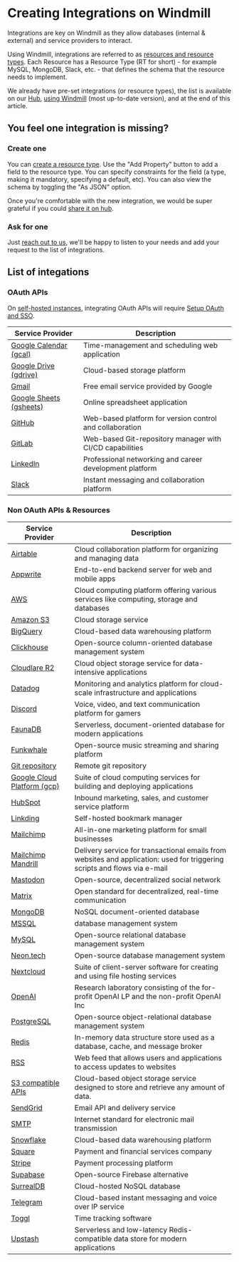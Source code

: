
# Creating Integrations on Windmill

Integrations are key on Windmill as they allow databases (internal & external) and service providers to interact.

Using Windmill, integrations are referred to as [resources and resource types](../core_concepts/3_resources_and_types/index.mdx). Each Resource has a Resource Type (RT for short) - for example MySQL, MongoDB, Slack, etc. - that defines the schema that the resource needs to implement.

We already have pre-set integrations (or resource types), the list is available on our [Hub](https://hub.windmill.dev/resources), [using Windmill](/docs/getting_started/how_to_use_windmill) (most up-to-date version), and at the end of this article.

<div class="grid grid-cols-2 gap-6 mb-4">
    <DocCard
    	title="Resources and Resource Types"
    	description="Resources are structured configurations and connections to third-party systems, with Resource Types defining the schema for each Resource."
    	href="/docs/core_concepts/resources_and_types"
    />
</div>

## You feel one integration is missing?

### Create one

You can [create a resource type](../core_concepts/3_resources_and_types/index.mdx#create-a-resource-type). Use the "Add Property" button to add a field to the resource type. You can specify constraints for the field (a type, making it mandatory, specifying a default, etc). You can also view the schema by toggling the "As JSON" option.

Once you're comfortable with the new integration, we would be super grateful if you could [share it on hub](/docs/misc/share_on_hub).

<div class="grid grid-cols-2 gap-6 mb-4">
    <DocCard
    	title="Create a Resource Type"
    	description="Resource Types define the schema for each Resource."
    	href="/docs/core_concepts/resources_and_types#create-a-resource-type"
    />
</div>

### Ask for one

Just [reach out to us](../misc/6_getting_help/index.mdx), we'll be happy to listen to your needs and add your request to the list of integrations.

<div class="grid grid-cols-2 gap-6 mb-4">
    <DocCard
    	title="Contact / Getting Help"
    	description="Getting stuck using Windmill? Your problem can be quickly solved and reporting it is the best way to contribute!"
    	href="/docs/misc/getting_help"
    />
</div>

## List of integations

### OAuth APIs

On [self-hosted instances](../advanced/1_self_host/index.mdx), integrating OAuth APIs will require [Setup OAuth and SSO](../misc/2_setup_oauth/index.mdx).

| Service Provider                              | Description                                                                                                               |
| --------------------------------------------- | ------------------------------------------------------------------------------------------------------------------------- |
| [Google Calendar (gcal)](./gcal.md)           | Time-management and scheduling web application                                                                            |
| [Google Drive (gdrive)](./gdrive.md)          | Cloud-based storage platform                                                                                              |
| [Gmail](./gmail.md)                           | Free email service provided by Google                                                                                     |
| [Google Sheets (gsheets)](./gsheets.md)       | Online spreadsheet application                                                                                            |
| [GitHub](./github.mdx)                         | Web-based platform for version control and collaboration                                                                  |
| [GitLab](./gitlab.mdx)                         | Web-based Git-repository manager with CI/CD capabilities                                                                  |
| [LinkedIn](./linkedin.md)                     | Professional networking and career development platform                                                                   |
| [Slack](./slack.mdx)                           | Instant messaging and collaboration platform                                                                              |

### Non OAuth APIs & Resources

| Service Provider                              | Description                                                                                                               |
| --------------------------------------------- | ------------------------------------------------------------------------------------------------------------------------- |
| [Airtable](./airtable.md)                     | Cloud collaboration platform for organizing and managing data                                                             |
| [Appwrite](./appwrite.md)                     | End-to-end backend server for web and mobile apps                                                                         |
| [AWS](./aws.md)                               | Cloud computing platform offering various services like computing, storage and databases                                  |
| [Amazon S3](./aws-s3.md)                      | Cloud storage service                                                                                                     |
| [BigQuery](./bigquery.mdx)                    | Cloud-based data warehousing platform                                                                                     |
| [Clickhouse](./clickhouse.md)                 | Open-source column-oriented database management system                                                                    |
| [Cloudlare R2](./cloudflare-r2.md)            | Cloud object storage service for data-intensive applications                                                              |
| [Datadog](./datadog.md)                       | Monitoring and analytics platform for cloud-scale infrastructure and applications                                         |
| [Discord](./discord.md)                       | Voice, video, and text communication platform for gamers                                                                  |
| [FaunaDB](./faunadb.md)                       | Serverless, document-oriented database for modern applications                                                            |
| [Funkwhale](./funkwhale.md)                   | Open-source music streaming and sharing platform                                                                          |
| [Git repository](./git_repository.mdx)        | Remote git repository                                                                                                     |
| [Google Cloud Platform (gcp)](./gcp.md)       | Suite of cloud computing services for building and deploying applications                                                 |
| [HubSpot](./hubspot.md)                       | Inbound marketing, sales, and customer service platform                                                                   |
| [Linkding](./linkding.md)                     | Self-hosted bookmark manager                                                                                              |
| [Mailchimp](./mailchimp.md)                   | All-in-one marketing platform for small businesses                                                                        |
| [Mailchimp Mandrill](./mailchimp_mandrill.md) | Delivery service for transactional emails from websites and application: used for triggering scripts and flows via e-mail |
| [Mastodon](./mastodon.md)                     | Open-source, decentralized social network                                                                                 |
| [Matrix](./matrix.md)                         | Open standard for decentralized, real-time communication                                                                  |
| [MongoDB](./mongodb.md)                       | NoSQL document-oriented database                                                                                          |
| [MSSQL](./mssql.md)                           | database management system	                                                                                            |
| [MySQL](./mysql.md)                           | Open-source relational database management system                                                                         |
| [Neon.tech](./neon.md)                        | Open-source database management system                                                                                    |
| [Nextcloud](./nextcloud.md)                   | Suite of client-server software for creating and using file hosting services    											|
| [OpenAI](./openai.md)                         | Research laboratory consisting of the for-profit OpenAI LP and the non-profit OpenAI Inc                                  |
| [PostgreSQL](./postgresql.md)                 | Open-source object-relational database management system                                                                  |
| [Redis](./redis.md)                           | In-memory data structure store used as a database, cache, and message broker                                              |
| [RSS](./rss.md)                               | Web feed that allows users and applications to access updates to websites                                                 |
| [S3 compatible APIs](./s3.md)                 | Cloud-based object storage service designed to store and retrieve any amount of data.                                     |
| [SendGrid](./sendgrid.md)                     | Email API and delivery service                                                                                            |
| [SMTP](./smtp.md)                             | Internet standard for electronic mail transmission                                                                        |
| [Snowflake](./snowflake.mdx)                  | Cloud-based data warehousing platform 																					|
| [Square](./square.md)                         | Payment and financial services company                                                                                    |
| [Stripe](./stripe.md)                         | Payment processing platform                                                                                               |
| [Supabase](./supabase.md)                     | Open-source Firebase alternative                                                                                          |
| [SurrealDB](./surrealdb.md)                   | Cloud-hosted NoSQL database                                                                                               |
| [Telegram](./telegram.md)                     | Cloud-based instant messaging and voice over IP service                                                                   |
| [Toggl](./toggl.md)                           | Time tracking software                                                                                                    |
| [Upstash](./upstash.md)                       | Serverless and low-latency Redis-compatible data store for modern applications                                            |
